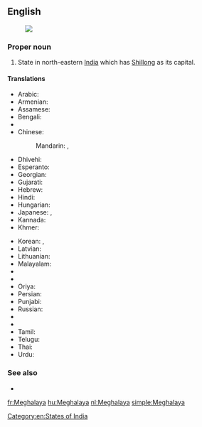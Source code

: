 ==English==
{{wikipedia}}
[[Image:Meghalaya in India (disputed hatched).svg|thumb|]]

===Proper noun===
{{en-proper noun}}

# State in north-eastern [[India]] which has [[Shillong]] as its capital.

====Translations====
{{trans-top|state}}
* Arabic: {{t-|ar|ميغالايا|f|tr=mighalaaya}}
* Armenian: {{t-|hy|Մեգհալայա|tr=Meghalaya}}
* Assamese: {{t-|as|মেঘালয়|sc=Beng}}
* Bengali: {{t-|bn|মেঘালয়|sc=Beng}}
* {{trreq|Chhattisgarhi}}
* Chinese:
*: Mandarin: {{t|cmn|梅加拉亞邦|sc=Hani}},  {{t|cmn|梅加拉亚邦|tr=Méijiālāyà-bāng|sc=Hani}}
* Dhivehi: {{t-|dv|މެގަލާޔާ|sc=Thaa}}
* Esperanto: {{t-|eo|Meghalajo}}
* Georgian: {{t-|ka|მეგჰალაია|sc=Geor}}
* Gujarati: {{t-|gu|મેઘાલય|sc=Gujr}}
* Hebrew: {{t-|he|מגהלאיה}}
* Hindi: {{t+|hi|मेघालय|tr=mēghālaya}}
* Hungarian: {{t+|hu|Meghálaja}}
* Japanese: {{t-|ja|メーガーラヤ州|tr=Mēgāraya-shū}},  {{t-|ja|メーガーラヤ|tr=Mēgāraya}}
* Kannada: {{t-|kn|ಮೆಘಾಲಯ|sc=Knda}}
* Khmer: {{t-|km|មេឃាល័យ|sc=Khmr}}
{{trans-mid}}
* Korean: {{t-|ko|메갈라야 주|sc=Kore}}, {{t-|ko|메갈라야|sc=Kore}}
* Latvian: {{t-|lv|Meghālaja}}
* Lithuanian: {{t-|lt|Meghalaja}}
* Malayalam: {{t-|ml|മേഘാലയ|sc=Mlym}}
* {{trreq|Marathi}}
* {{trreq|Mizo}}
* Oriya: {{t-|or|ମେଘାଳୟ|sc=Orya}}
* Persian: {{t-|fa|مگالایا}}
* Punjabi: {{t-|pa|ਮੇਘਾਲਿਆ|sc=Guru}}
* Russian: {{t-|ru|Мегхалая|tr=Megxalája}}
* {{trreq|Santali}}
* {{trreq|Sikkimese}}
* Tamil: {{t+|ta|மேகாலயா|sc=Taml}}
* Telugu: {{t+|te|మేఘాలయ}}
* Thai: {{t-|th|รัฐเมฆาลัย|tr=rát may-kaa-lai}}
* Urdu: {{t-|ur|میگھالیہ}}
{{trans-bottom}}

===See also===
* {{list:states of India/en}}

[[Category:en:States of India]]

[[fr:Meghalaya]]
[[hu:Meghalaya]]
[[nl:Meghalaya]]
[[simple:Meghalaya]]
